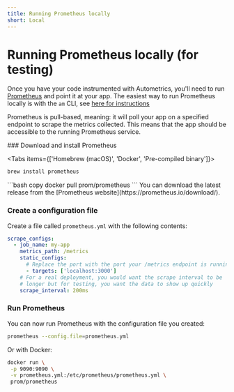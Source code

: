 ```yaml
---
title: Running Prometheus locally
short: Local
---
```


# Running Prometheus locally (for testing)

Once you have your code instrumented with Autometrics, you'll need to run [Prometheus](https://prometheus.io) and point it at your app. The easiest way to run Prometheus locally is with the `am` CLI, see [here for instructions](/local-development)

Prometheus is pull-based, meaning: it will poll your app on a specified endpoint to scrape the metrics collected. This means that the app should be accessible to the running Prometheus service.

<Steps>
### Download and install Prometheus

<Tabs items={['Homebrew (macOS)', 'Docker', 'Pre-compiled binary']}>
<Tab>
```bash copy
brew install prometheus
```
</Tab>
<Tab>
```bash copy
docker pull prom/prometheus
```
</Tab>
<Tab>
You can download the latest release from the [Prometheus website](https://prometheus.io/download/).
</Tab>

</Tabs>

### Create a configuration file

Create a file called `prometheus.yml` with the following contents:

```yaml {filename="prometheus.yml"} copy showLineNumbers
scrape_configs:
  - job_name: my-app
    metrics_path: /metrics
    static_configs:
      # Replace the port with the port your /metrics endpoint is running on
      - targets: ['localhost:3000']
    # For a real deployment, you would want the scrape interval to be
    # longer but for testing, you want the data to show up quickly
    scrape_interval: 200ms
```

### Run Prometheus

You can now run Prometheus with the configuration file you created:

```bash copy
prometheus --config.file=prometheus.yml
```

Or with Docker:

```bash copy
docker run \
 -p 9090:9090 \
 -v prometheus.yml:/etc/prometheus/prometheus.yml \
 prom/prometheus
```


</Steps>
